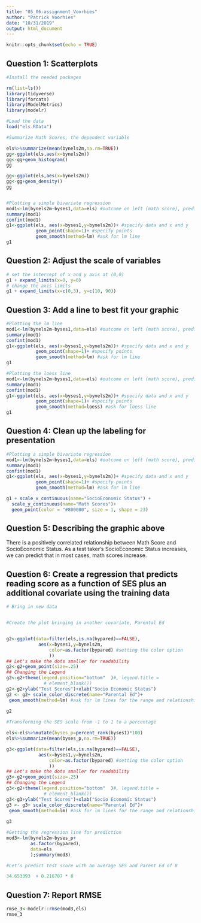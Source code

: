 ```yaml
---
title: "05_06-assignment_Voorhies"
author: "Patrick Voorhies"
date: "10/31/2019"
output: html_document
---
```


```r
knitr::opts_chunk$set(echo = TRUE)
```

## Question 1: Scatterplots

```r
#Install the needed packages

rm(list=ls())
library(tidyverse)
library(forcats)
library(ModelMetrics)
library(modelr)

#Load the data
load("els.RData")

#Summarize Math Scores, the dependent variable

els%>%summarize(mean(bynels2m,na.rm=TRUE))
gg<-ggplot(els,aes(x=bynels2m))
gg<-gg+geom_histogram()
gg

gg<-ggplot(els,aes(x=bynels2m))
gg<-gg+geom_density()
gg


#Plotting a simple bivariate regression
mod1<-lm(bynels2m~byses1,data=els) #outcome on left (math score), predictor on right (SES)
summary(mod1)
confint(mod1)
g1<-ggplot(els, aes(x=byses1,y=bynels2m))+ #specify data and x and y
           geom_point(shape=1)+ #specify points
           geom_smooth(method=lm) #ask for lm line
g1

```

## Question 2: Adjust the scale of variables

```r

# set the intercept of x and y axis at (0,0)
g1 + expand_limits(x=0, y=0)
# change the axis limits
g1 + expand_limits(x=c(0,3), y=c(10, 90))

```

## Question 3: Add a line to best fit your graphic
```r

#Plotting the lm line
mod1<-lm(bynels2m~byses1,data=els) #outcome on left (math score), predictor on right (SES)
summary(mod1)
confint(mod1)
g1<-ggplot(els, aes(x=byses1,y=bynels2m))+ #specify data and x and y
           geom_point(shape=1)+ #specify points
           geom_smooth(method=lm) #ask for lm line
g1

#Plotting the loess line
mod1<-lm(bynels2m~byses1,data=els) #outcome on left (math score), predictor on right (SES)
summary(mod1)
confint(mod1)
g1<-ggplot(els, aes(x=byses1,y=bynels2m))+ #specify data and x and y
           geom_point(shape=1)+ #specify points
           geom_smooth(method=loess) #ask for loess line
g1

```

## Question 4: Clean up the labeling for presentation

```r
#Plotting a simple bivariate regression
mod1<-lm(bynels2m~byses1,data=els) #outcome on left (math score), predictor on right (SES)
summary(mod1)
confint(mod1)
g1<-ggplot(els, aes(x=byses1,y=bynels2m))+ #specify data and x and y
           geom_point(shape=1)+ #specify points
           geom_smooth(method=lm) #ask for lm line

g1 + scale_x_continuous(name="SocioEconomic Status") +
  scale_y_continuous(name="Math Scores")+ 
  geom_point(color = "#800080", size = 1, shape = 23)

```

## Question 5: Describing the graphic above

There is a positively correlated relationship between Math Score and SocioEconomic Status.  As a test taker's SocioEconomic Status increases, we can predict that in most cases, math scores increase.

## Question 6: Create a regression that predicts reading score as a function of SES plus an additional covariate using the training data

```r
# Bring in new data


#Create the plot bringing in another covariate, Parental Ed


g2<-ggplot(data=filter(els,is.na(bypared)==FALSE),
            aes(x=byses1,y=bynels2m,
                color=as.factor(bypared) #setting the color option
                ))
## Let's make the dots smaller for readability
g2<-g2+geom_point(size=.25)
## Changing the Legend
g2<-g2+theme(legend.position="bottom"  )#, legend.title = 
              # element_blank())
g2<-g2+ylab("Test Scores")+xlab("Socio Economic Status")
g2 <- g2+ scale_color_discrete(name="Parental Ed")+
 geom_smooth(method=lm) #ask for lm lines for the range and relationship
 
g2

#Transforming the SES scale from -1 to 1 to a percentage

els<-els%>%mutate(byses_p=percent_rank(byses1)*100)
els%>%summarize(mean(byses_p,na.rm=TRUE))

g3<-ggplot(data=filter(els,is.na(bypared)==FALSE),
            aes(x=byses1,y=bynels2m,
                color=as.factor(bypared) #setting the color option
                ))
## Let's make the dots smaller for readability
g3<-g2+geom_point(size=.25)
## Changing the Legend
g3<-g2+theme(legend.position="bottom"  )#, legend.title = 
              # element_blank())
g3<-g3+ylab("Test Scores")+xlab("Socio Economic Status")
g3 <- g3+ scale_color_discrete(name="Parental Ed")+
 geom_smooth(method=lm) #ask for lm lines for the range and relationship
 
g3

#Getting the regression line for prediction
mod3<-lm(bynels2m~byses_p+
         as.factor(bypared),
         data=els
         );summary(mod3)

```

```r
#Let's predict test score with an average SES and Parent Ed of 8

34.653393  + 0.216707 * 8

```

## Question 7: Report RMSE

```r
rmse_3<-modelr::rmse(mod3,els)
rmse_3
```

